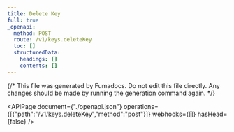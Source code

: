 ```yaml
---
title: Delete Key
full: true
_openapi:
  method: POST
  route: /v1/keys.deleteKey
  toc: []
  structuredData:
    headings: []
    contents: []
---
```


{/* This file was generated by Fumadocs.
Do not edit this file directly. Any changes should be made by running the generation command again. */}

<APIPage document={"./openapi.json"} operations={[{"path":"/v1/keys.deleteKey","method":"post"}]} webhooks={[]} hasHead={false} />